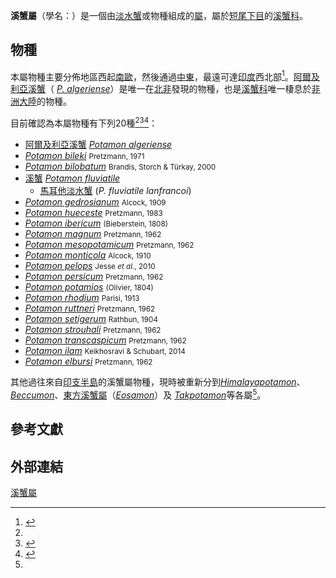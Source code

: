 {{Automatic taxobox
 | image = Potamon fluviatile02.jpg
 | image_caption = ''[[Potamon_fluviatile|Potamon fluviatile]]''
 | taxon = Potamon
 | authority = [[Marie_Jules_César_Savigny|Savigny]], 1816 <ref name="Ng">{{cite journal |journal=[[Raffles_Bulletin_of_Zoology|Raffles Bulletin of Zoology]] |year=2008 |volume=17 |pages=1–286 |title=Systema Brachyurorum: Part I. An annotated checklist of extant Brachyuran crabs of the world |author=P. K. L. Ng, D. Guinot & P. J. F. Davie |url=http://rmbr.nus.edu.sg/rbz/biblio/s17/s17rbz.pdf |access-date=2018-02-08 |archive-date=2011-06-06 |archive-url=https://web.archive.org/web/20110606061453/http://rmbr.nus.edu.sg/rbz/biblio/s17/s17rbz.pdf |dead-url=no }}</ref>
 | type_species = ''[[Potamon_fluviatile|Potamon fluviatile]]''
 | type_species_authority = ([[Johann_Friedrich_Wilhelm_Herbst|Herbst]], 1785)
}}

'''溪蟹屬'''（學名：{{lang|la| ''Potamon''}}）是一個由[[淡水蟹|淡水蟹]]或{{link-en|半陸蟹|semi-terrestrial crabs}}物種組成的[[屬_(生物)|屬]]，屬於[[短尾下目|短尾下目]]的[[溪蟹科|溪蟹科]]。

==物種==
本屬物種主要分佈地區西起[[南歐|南歐]]，然後通過[[中東|中東]]，最遠可達[[印度|印度]]西北部<ref name="Yeo">{{cite journal |journal=[[Raffles_Bulletin_of_Zoology|Raffles Bulletin of Zoology]] |title=On the genus "''Potamon''" and allies in Indochina (Crustacea: Decapoda: Brachyura: Potamidae) |first1=Darren C. J. |last1=Yeo |first2=Peter K. L. |last2=Ng |year=2007 |volume=Suppl. 16 |pages=273–308 |url=http://rmbr.nus.edu.sg/rbz/biblio/s16/s16rbz273-308.pdf |access-date=2018-02-08 |archive-date=2011-06-06 |archive-url=https://web.archive.org/web/20110606065138/http://rmbr.nus.edu.sg/rbz/biblio/s16/s16rbz273-308.pdf |dead-url=no }}</ref>。[[阿爾及利亞溪蟹|阿爾及利亞溪蟹]]（ ''[[Potamon_algeriense|P. algeriense]]''）是唯一在[[北非|北非]]發現的物種，也是[[溪蟹科|溪蟹科]]唯一棲息於[[非洲大陸|非洲大陸]]的物種。

目前確認為本屬物種有下列20種<ref name="Ng"/><ref>{{cite journal |author=Ruth Jesse, Christoph D. Schubart & Sebastian Klaus |year=2010 |title=Identification of a cryptic lineage within ''Potamon fluviatile'' (Herbst) (Crustacea : Brachyura : Potamidae) |journal=[[Invertebrate_Systematics|Invertebrate Systematics]] |volume=24 |issue=4 |pages=348–356 |doi=10.1071/IS10014}}</ref><ref>{{cite book|last1=Keikhosravi|first1=Alireza|last2=Schubart|first2=Christoph D.|chapter=Description of new freshwater crab species of the genus ''Potamon''(Decapoda, Brachyura, Potamidae) from Iran, based on morphological and genetic characters |title=Advances in freshwater decapods systematics and biology |editor= Daren C.J. Yeo |pages=115–133 |publisher=Brill |isbn=978-9-0042-0760-8 }}</ref>：
{{div col|colwidth=24em}}
*[[阿爾及利亞溪蟹|阿爾及利亞溪蟹]] ''[[Potamon_algeriense|Potamon algeriense]]'' {{small|Bott, 1967}}
*''[[Potamon_bileki|Potamon bileki]]'' <small>Pretzmann, 1971</small>
*''[[Potamon_bilobatum|Potamon bilobatum]]'' <small>Brandis, Storch & Türkay, 2000</small>
* [[溪蟹|溪蟹]] ''[[Potamon_fluviatile|Potamon fluviatile]]'' {{small|(Herbst, 1785)}}
** [[馬耳他淡水蟹|馬耳他淡水蟹]] (''P. fluviatile lanfrancoi'')
*''[[Potamon_gedrosianum|Potamon gedrosianum]]'' <small>Alcock, 1909</small>
*''[[Potamon_hueceste|Potamon hueceste]]'' <small>Pretzmann, 1983</small>
*''[[Potamon_ibericum|Potamon ibericum]]'' <small>(Bieberstein, 1808)</small>
*''[[Potamon_magnum|Potamon magnum]]'' <small>Pretzmann, 1962</small>
*''[[Potamon_mesopotamicum|Potamon mesopotamicum]]'' <small>Pretzmann, 1962</small>
*''[[Potamon_monticola|Potamon monticola]]'' <small>Alcock, 1910</small>
*''[[Potamon_pelops|Potamon pelops]]'' <small>Jesse ''et al.'', 2010</small>
*''[[Potamon_persicum|Potamon persicum]]'' <small>Pretzmann, 1962</small>
*''[[Potamon_potamios|Potamon potamios]]'' <small>(Olivier, 1804)</small>
*''[[Potamon_rhodium|Potamon rhodium]]'' <small>Parisi, 1913</small>
*''[[Potamon_ruttneri|Potamon ruttneri]]'' <small>Pretzmann, 1962</small>
*''[[Potamon_setigerum|Potamon setigerum]]'' <small>Rathbun, 1904</small>
*''[[Potamon_strouhali|Potamon strouhali]]'' <small>Pretzmann, 1962</small>
*''[[Potamon_transcaspicum|Potamon transcaspicum]]'' <small>Pretzmann, 1962</small>
*''[[Potamon_ilam|Potamon ilam]]'' <small>Keikhosravi & Schubart, 2014</small>
*''[[Potamon_elbursi|Potamon elbursi]]'' <small>Pretzmann, 1962</small>
{{div col end}}
其他過往來自[[印支半島|印支半島]]的溪蟹屬物種，現時被重新分到''[[Himalayapotamon|Himalayapotamon]]''、''[[Beccumon|Beccumon]]''、[[東方溪蟹屬|東方溪蟹屬]]（''[[Eosamon|Eosamon]]''）及 ''[[Takpotamon|Takpotamon]]''等各屬<ref name="Ng"/>。

==參考文獻==
{{reflist|32em}}

==外部連結==
{{Taxonbar}}
[[Category:溪蟹屬|]]
{{crab-stub}}